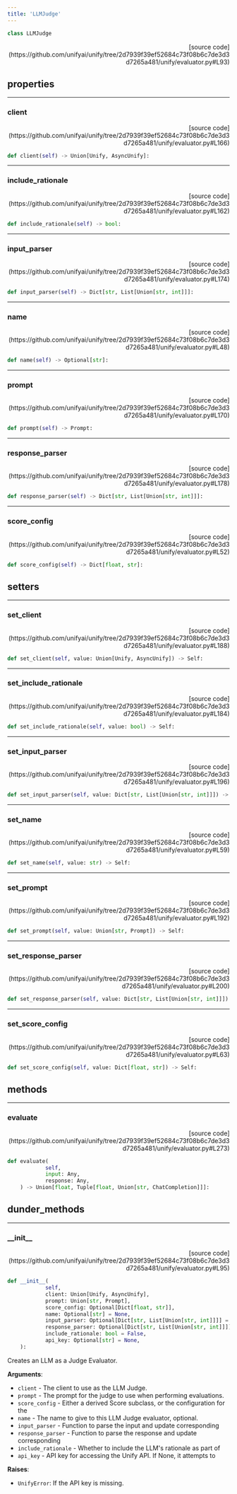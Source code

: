 ```yaml
---
title: 'LLMJudge'
---
```


```python
class LLMJudge
```

<p align="right">[source code](https://github.com/unifyai/unify/tree/2d7939f39ef52684c73f08b6c7de3d3d7265a481/unify/evaluator.py#L93)</p>



## properties

---

### client

<p align="right">[source code](https://github.com/unifyai/unify/tree/2d7939f39ef52684c73f08b6c7de3d3d7265a481/unify/evaluator.py#L166)</p>

```python
def client(self) -> Union[Unify, AsyncUnify]:
```



---

### include\_rationale

<p align="right">[source code](https://github.com/unifyai/unify/tree/2d7939f39ef52684c73f08b6c7de3d3d7265a481/unify/evaluator.py#L162)</p>

```python
def include_rationale(self) -> bool:
```



---

### input\_parser

<p align="right">[source code](https://github.com/unifyai/unify/tree/2d7939f39ef52684c73f08b6c7de3d3d7265a481/unify/evaluator.py#L174)</p>

```python
def input_parser(self) -> Dict[str, List[Union[str, int]]]:
```



---

### name

<p align="right">[source code](https://github.com/unifyai/unify/tree/2d7939f39ef52684c73f08b6c7de3d3d7265a481/unify/evaluator.py#L48)</p>

```python
def name(self) -> Optional[str]:
```



---

### prompt

<p align="right">[source code](https://github.com/unifyai/unify/tree/2d7939f39ef52684c73f08b6c7de3d3d7265a481/unify/evaluator.py#L170)</p>

```python
def prompt(self) -> Prompt:
```



---

### response\_parser

<p align="right">[source code](https://github.com/unifyai/unify/tree/2d7939f39ef52684c73f08b6c7de3d3d7265a481/unify/evaluator.py#L178)</p>

```python
def response_parser(self) -> Dict[str, List[Union[str, int]]]:
```



---

### score\_config

<p align="right">[source code](https://github.com/unifyai/unify/tree/2d7939f39ef52684c73f08b6c7de3d3d7265a481/unify/evaluator.py#L52)</p>

```python
def score_config(self) -> Dict[float, str]:
```



## setters

---

### set\_client

<p align="right">[source code](https://github.com/unifyai/unify/tree/2d7939f39ef52684c73f08b6c7de3d3d7265a481/unify/evaluator.py#L188)</p>

```python
def set_client(self, value: Union[Unify, AsyncUnify]) -> Self:
```



---

### set\_include\_rationale

<p align="right">[source code](https://github.com/unifyai/unify/tree/2d7939f39ef52684c73f08b6c7de3d3d7265a481/unify/evaluator.py#L184)</p>

```python
def set_include_rationale(self, value: bool) -> Self:
```



---

### set\_input\_parser

<p align="right">[source code](https://github.com/unifyai/unify/tree/2d7939f39ef52684c73f08b6c7de3d3d7265a481/unify/evaluator.py#L196)</p>

```python
def set_input_parser(self, value: Dict[str, List[Union[str, int]]]) -> Self:
```



---

### set\_name

<p align="right">[source code](https://github.com/unifyai/unify/tree/2d7939f39ef52684c73f08b6c7de3d3d7265a481/unify/evaluator.py#L59)</p>

```python
def set_name(self, value: str) -> Self:
```



---

### set\_prompt

<p align="right">[source code](https://github.com/unifyai/unify/tree/2d7939f39ef52684c73f08b6c7de3d3d7265a481/unify/evaluator.py#L192)</p>

```python
def set_prompt(self, value: Union[str, Prompt]) -> Self:
```



---

### set\_response\_parser

<p align="right">[source code](https://github.com/unifyai/unify/tree/2d7939f39ef52684c73f08b6c7de3d3d7265a481/unify/evaluator.py#L200)</p>

```python
def set_response_parser(self, value: Dict[str, List[Union[str, int]]]) -> Self:
```



---

### set\_score\_config

<p align="right">[source code](https://github.com/unifyai/unify/tree/2d7939f39ef52684c73f08b6c7de3d3d7265a481/unify/evaluator.py#L63)</p>

```python
def set_score_config(self, value: Dict[float, str]) -> Self:
```



## methods

---

### evaluate

<p align="right">[source code](https://github.com/unifyai/unify/tree/2d7939f39ef52684c73f08b6c7de3d3d7265a481/unify/evaluator.py#L273)</p>

```python
def evaluate(
            self,
            input: Any,
            response: Any,
    ) -> Union[float, Tuple[float, Union[str, ChatCompletion]]]:
```



## dunder_methods

---

### \_\_init\_\_

<p align="right">[source code](https://github.com/unifyai/unify/tree/2d7939f39ef52684c73f08b6c7de3d3d7265a481/unify/evaluator.py#L95)</p>

```python
def __init__(
            self,
            client: Union[Unify, AsyncUnify],
            prompt: Union[str, Prompt],
            score_config: Optional[Dict[float, str]],
            name: Optional[str] = None,
            input_parser: Optional[Dict[str, List[Union[str, int]]]] = None,
            response_parser: Optional[Dict[str, List[Union[str, int]]]] = None,
            include_rationale: bool = False,
            api_key: Optional[str] = None,
    ):
```

Creates an LLM as a Judge Evaluator.

**Arguments**:

- `client` - The client to use as the LLM Judge.
- `prompt` - The prompt for the judge to use when performing evaluations.
- `score_config` - Either a derived Score subclass, or the configuration for the
- `name` - The name to give to this LLM Judge evaluator, optional.
- `input_parser` - Function to parse the input and update corresponding
- `response_parser` - Function to parse the response and update corresponding
- `include_rationale` - Whether to include the LLM's rationale as part of
- `api_key` - API key for accessing the Unify API. If None, it attempts to



**Raises**:

- `UnifyError`: If the API key is missing.